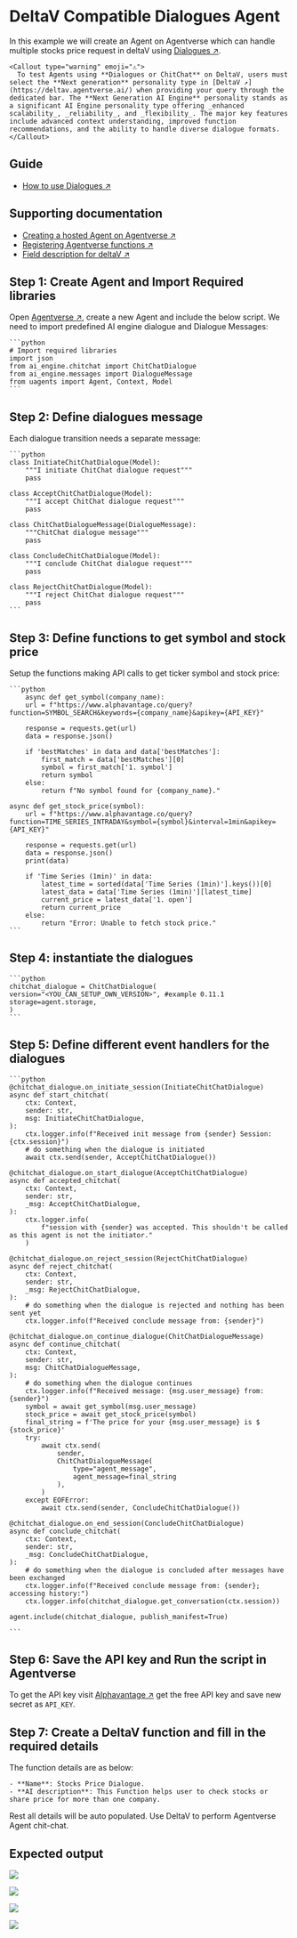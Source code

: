 
# DeltaV Compatible Dialogues Agent

In this example we will create an Agent on Agentverse which can handle multiple stocks price request in deltaV using [Dialogues ↗️](/guides/agents/advanced/dialogues).

    <Callout type="warning" emoji="⚠️">
      To test Agents using **Dialogues or ChitChat** on DeltaV, users must select the **Next generation** personality type in [DeltaV ↗️](https://deltav.agentverse.ai/) when providing your query through the dedicated bar. The **Next Generation AI Engine** personality stands as a significant AI Engine personality type offering _enhanced scalability_, _reliability_, and _flexibility_. The major key features include advanced context understanding, improved function recommendations, and the ability to handle diverse dialogue formats.
    </Callout>

## Guide

- [How to use Dialogues ↗️](/guides/agents/dialogues)

## Supporting documentation

- [Creating a hosted Agent on Agentverse ↗️](/guides/agentverse/creating-agentverse-agents/creating-a-hosted-agent)
- [Registering Agentverse functions ↗️](/guides/agentverse/agentverse-functions/registering-agent-services)
- [Field description for deltaV ↗️](/guides/agentverse/agentverse-functions/field-descriptions-for-deltav)

## Step 1: Create Agent and Import Required libraries

Open [Agentverse ↗️](https://agentverse.ai/), create a new Agent and include the below script.
We need to import predefined AI engine dialogue and Dialogue Messages:

    ```python
    # Import required libraries
    import json
    from ai_engine.chitchat import ChitChatDialogue
    from ai_engine.messages import DialogueMessage
    from uagents import Agent, Context, Model
    ```

## Step 2: Define dialogues message

Each dialogue transition needs a separate message:

    ```python
    class InitiateChitChatDialogue(Model):
        """I initiate ChitChat dialogue request"""
        pass

    class AcceptChitChatDialogue(Model):
        """I accept ChitChat dialogue request"""
        pass

    class ChitChatDialogueMessage(DialogueMessage):
        """ChitChat dialogue message"""
        pass

    class ConcludeChitChatDialogue(Model):
        """I conclude ChitChat dialogue request"""
        pass

    class RejectChitChatDialogue(Model):
        """I reject ChitChat dialogue request"""
        pass
    ```

## Step 3: Define functions to get symbol and stock price

Setup the functions making API calls to get ticker symbol and stock price:

    ```python
        async def get_symbol(company_name):
        url = f"https://www.alphavantage.co/query?function=SYMBOL_SEARCH&keywords={company_name}&apikey={API_KEY}"

        response = requests.get(url)
        data = response.json()

        if 'bestMatches' in data and data['bestMatches']:
            first_match = data['bestMatches'][0]
            symbol = first_match['1. symbol']
            return symbol
        else:
            return f"No symbol found for {company_name}."

    async def get_stock_price(symbol):
        url = f"https://www.alphavantage.co/query?function=TIME_SERIES_INTRADAY&symbol={symbol}&interval=1min&apikey={API_KEY}"

        response = requests.get(url)
        data = response.json()
        print(data)

        if 'Time Series (1min)' in data:
            latest_time = sorted(data['Time Series (1min)'].keys())[0]
            latest_data = data['Time Series (1min)'][latest_time]
            current_price = latest_data['1. open']
            return current_price
        else:
            return "Error: Unable to fetch stock price."
    ```

## Step 4: instantiate the dialogues

    ```python
    chitchat_dialogue = ChitChatDialogue(
    version="<YOU_CAN_SETUP_OWN_VERSION>", #example 0.11.1
    storage=agent.storage,
    )
    ```

## Step 5: Define different event handlers for the dialogues

    ```python
    @chitchat_dialogue.on_initiate_session(InitiateChitChatDialogue)
    async def start_chitchat(
        ctx: Context,
        sender: str,
        msg: InitiateChitChatDialogue,
    ):
        ctx.logger.info(f"Received init message from {sender} Session: {ctx.session}")
        # do something when the dialogue is initiated
        await ctx.send(sender, AcceptChitChatDialogue())

    @chitchat_dialogue.on_start_dialogue(AcceptChitChatDialogue)
    async def accepted_chitchat(
        ctx: Context,
        sender: str,
        _msg: AcceptChitChatDialogue,
    ):
        ctx.logger.info(
            f"session with {sender} was accepted. This shouldn't be called as this agent is not the initiator."
        )

    @chitchat_dialogue.on_reject_session(RejectChitChatDialogue)
    async def reject_chitchat(
        ctx: Context,
        sender: str,
        _msg: RejectChitChatDialogue,
    ):
        # do something when the dialogue is rejected and nothing has been sent yet
        ctx.logger.info(f"Received conclude message from: {sender}")

    @chitchat_dialogue.on_continue_dialogue(ChitChatDialogueMessage)
    async def continue_chitchat(
        ctx: Context,
        sender: str,
        msg: ChitChatDialogueMessage,
    ):
        # do something when the dialogue continues
        ctx.logger.info(f"Received message: {msg.user_message} from: {sender}")
        symbol = await get_symbol(msg.user_message)
        stock_price = await get_stock_price(symbol)
        final_string = f'The price for your {msg.user_message} is $ {stock_price}'
        try:
            await ctx.send(
                sender,
                ChitChatDialogueMessage(
                    type="agent_message",
                    agent_message=final_string
                ),
            )
        except EOFError:
            await ctx.send(sender, ConcludeChitChatDialogue())

    @chitchat_dialogue.on_end_session(ConcludeChitChatDialogue)
    async def conclude_chitchat(
        ctx: Context,
        sender: str,
        _msg: ConcludeChitChatDialogue,
    ):
        # do something when the dialogue is concluded after messages have been exchanged
        ctx.logger.info(f"Received conclude message from: {sender}; accessing history:")
        ctx.logger.info(chitchat_dialogue.get_conversation(ctx.session))

    agent.include(chitchat_dialogue, publish_manifest=True)

    ```

## Step 6: Save the API key and Run the script in Agentverse

To get the API key visit [Alphavantage ↗️](https://www.alphavantage.co/) get the free API key and save new secret as `API_KEY`.

## Step 7: Create a DeltaV function and fill in the required details

The function details are as below:

    - **Name**: Stocks Price Dialogue.
    - **AI description**: This Function helps user to check stocks or share price for more than one company.

Rest all details will be auto populated. Use DeltaV to perform Agentverse Agent chit-chat.

## Expected output

![](src/images/examples/dialogue1.png)

![](src/images/examples/dialogue2.png)

![](src/images/examples/dialogue3.png)

![](src/images/examples/dialogue4.png)
